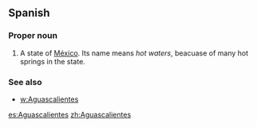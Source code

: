 ==Spanish==

===Proper noun===
{{es-proper noun}}

# A state of [[México]]. Its name means ''hot waters'', beacuase of many hot springs in the state.

===See also===
* [[w:Aguascalientes]]

[[es:Aguascalientes]]
[[zh:Aguascalientes]]